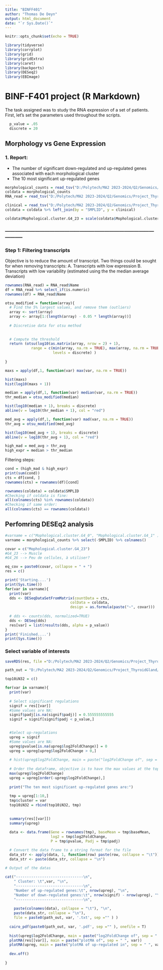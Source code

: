 ```yaml
---
title: "BINFF401"
author: "Thomas De Deyn"
output: html_document
date: "`r Sys.Date()`"
---
```


```r
knitr::opts_chunk$set(echo = TRUE)
```

```r
library(tidyverse)
library(corrplot)
library(grid)
library(gridExtra)
library(caret)
library(backports)
library(DESeq2)
library(EBImage)

```

# BINF-F401 project (R Markdown)

The task assigned was to study the RNA expression of a set of patients. First, let's set the parameters used throughout the scripts.

```r
  p_value = .05
  discrete = 20
```

## Morphology vs Gene Expression

### 1. Report:

-   The number of significant down-regulated and up-regulated genes associated with each morphological cluster
-   The 10 most significant up-regulated genes

```r
morphological_counts = read_tsv("D:/Polytech/MA2 2023-2024/Q2/Genomics/Project_ThyroidGland/Data_ThyroidGland/OG/morphological_counts_lunit_dino.tsv")
coldata = morphological_counts
RNA_read = read_tsv("D:/Polytech/MA2 2023-2024/Q2/Genomics/Project_ThyroidGland/Data_ThyroidGland/OG/RNA_read_counts.tsv")

clinical = read_tsv("D:/Polytech/MA2 2023-2024/Q2/Genomics/Project_ThyroidGland/Data_ThyroidGland/OG/clinical_data.tsv")
coldata = coldata %>% left_join(by = "SMPLID", y = clinical)

coldata$Mophological.cluster.G4_23 = scale(coldata$Mophological.cluster.G4_23)[,1]

```

### -----------------------------------------------------------------------------------------------------

### Step 1: Filtering transcripts

Objective is to reduce the amount of transcript. Two things could be sought for when removing transcripts: A. Transcripts with low expression B. Transcripts with low variability (estimated using the the median average deviation)

```r

rownames(RNA_read) = RNA_read$Name 
df = RNA_read %>% select_if(is.numeric)
rownames(df) = RNA_read$Name 

otsu_modified = function(array){
  # Find the 5% largest values, and remove them (outliers)
  array <- sort(array)
  array <- array[1:(length(array) - 0.05 * length(array))]
  
  # Discretise data for otsu method
  
  
  # Compute the threshold
  return (otsu(log10(as.matrix(array, nrow = 2) + 1), 
            range = c(min(array, na.rm = TRUE), max(array, na.rm = TRUE)),
                      levels = discrete) )
  
}

```

```r

maxs = apply(df,1, function(var) max(var, na.rm = TRUE))

hist(maxs)
hist(log10(maxs + 1))


```

```r

median = apply(df,1, function(var) median(var, na.rm = TRUE))
thr_median = otsu_modified(median)

hist(log10(median + 1), breaks = discrete)
abline(v = log10(thr_median + 1), col = "red")
```

```r

med_avg = apply(df,1, function(var) mad(var, na.rm = TRUE))
thr_avg = otsu_modified(med_avg)

hist(log10(med_avg + 1), breaks = discrete) 
abline(v = log10(thr_avg + 1), col = "red")
```

```r

high_mad = med_avg > thr_avg
high_expr = median > thr_median 

```

Filtering steps:

```r

cond = (high_mad & high_expr)
print(sum(cond))
cts = df[cond, ]
rownames(cts) = rownames(df)[cond]

rownames(coldata) = coldata$SMPLID
#Checking if coldata is fine: 
all(colnames(cts) %in% rownames(coldata))
#Checking if same order: 
all(colnames(cts) == rownames(coldata))

```

## Perfomring DESEq2 analysis

```r

#varname = c("Mophological.cluster.G4_0", "Mophological.cluster.G4_1" )
varname = morphological_counts %>% select(-SMPLID) %>% colnames()

covar = c("Mophological.cluster.G4_23")
#G4_23 --> Muscle
#G4_26 --> Peu de cellules, à utiliser? 

eq_cov = paste0(covar, collapse = " + ")
res = c()

print('Starting....')
print(Sys.time())
for(var in varname){
  print(var)  
  dds <- DESeqDataSetFromMatrix(countData = cts,
                              colData = coldata,
                              design = as.formula(paste("~", covar)))
  
  # dds <- counts(dds, normalized=TRUE)
  dds <- DESeq(dds)
  res[var] = list(results(dds, alpha = p_value))
}
print('Finished....')
print(Sys.time())

```

### Select variable of interests

```r
saveRDS(res, file ="D:/Polytech/MA2 2023-2024/Q2/Genomics/Project_ThyroidGland/Data_ThyroidGland/OG/res_MC23")

path_out = "D:/Polytech/MA2 2023-2024/Q2/Genomics/Project_ThyroidGland/Result/3.1.deregulation/"

top10iN32 = c()

for(var in varname){
  print(var)
  
  # Select significant regulations
  signif = res[[var]]
  #Some values are NA: 
  signif$padj[is.na(signif$padj)] = 0.555555555555
  signif = signif[signif$padj < p_value,]

  
  #Select up-regulations
  upreg = signif
  #Some values are NA: 
  upreg$pvalue[is.na(upreg$log2FoldChange)] = 0
  upreg = upreg[upreg$log2FoldChange > 0,]
  
  # hist(upreg$log2FoldChange, main = paste("log2FoldChange of", sep = " ", var))
  
  # Order the dataframe, objective is to have the max values at the top
  max(upreg$log2FoldChange)
  upreg = upreg[order(-upreg$log2FoldChange),]
  
  print("The ten most significant up-regulated genes are:")
  
  tmp = upreg[1:10,]
  tmp$cluster = var
  top10iN32 = rbind(top10iN32, tmp)
  
  
  summary(res[[var]])
  summary(upreg)
  
  data <- data.frame(Gene = rownames(tmp), baseMean = tmp$baseMean,
                     log2 = tmp$log2FoldChange,
                     P = tmp$pvalue, Padj = tmp$padj)

  # Convert the data frame to a string format for the file
  data_str <- apply(data, 1, function(row) paste(row, collapse = "\t"))
  data_str <- paste(data_str, collapse = "\n")

# Output of the datas
  
cat("-------------------------------\n",
    " Cluster: \t",var, "\n",
    "-------------------------------\n",
    "Number of up-regulated genes:\t", nrow(upreg), "\n",
    "Number of down-regulated genes:\t", nrow(signif) - nrow(upreg), "\n",
    "-------------------------------\n",
    
    paste(colnames(data), collapse = "\t"), "\n", 
    paste(data_str, collapse = "\n"),
    file = paste0(path_out, var, '.txt', sep ="" ) )
    
  cairo_pdf(paste0(path_out, var, '.pdf', sep ="" ), onefile = T)
  
  hist(upreg$log2FoldChange, main = paste("log2FoldChange of", sep = " ", var))
  plotMA(res[[var]], main = paste("plotMA of", sep = " ", var))
  plotMA(upreg, main = paste("plotMA of up-regulated in", sep = " ", var))
   
  dev.off()
  
}

```

